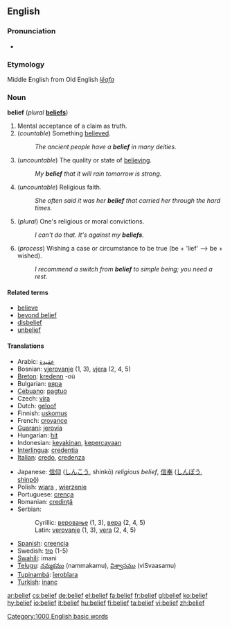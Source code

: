 ==English==

===Pronunciation===
{{IPA|bɪˈliːf}}
*{{audio|en-us-belief.ogg|Audio (US)}}
===Etymology===
Middle English from Old English ''[[lēafa]]''
===Noun===
'''belief'''  (''plural'' '''[[beliefs]]''')
# Mental acceptance of a claim as truth.
# (''countable'') Something [[believe]]d.
#: ''The ancient people have a '''belief''' in many deities.''
# (''uncountable'') The quality or state of [[believe|believing]].
#: ''My '''belief''' that it will rain tomorrow is strong.''
# (''uncountable'') Religious faith.
#: ''She often said it was her '''belief''' that carried her through the hard times.''
# (''plural'') One's religious or moral convictions.
#: ''I can't do that.  It's against my '''beliefs'''.''
# (''process'') Wishing a case or circumstance to be true (be + 'lief' --> be + wished).
#: ''I recommend a switch from '''belief''' to simple being; you need a rest.''

====Related terms====
*[[believe]]
*[[beyond belief]]
*[[disbelief]]
*[[unbelief]]

====Translations====
{{top}}
*Arabic: [[عقيدة]]
*Bosnian: [[vjerovanje]] {{n}} (1, 3), [[vjera]] {{f}} (2, 4, 5)
*[[Breton]]: [[kredenn]] {{f}} -où
*Bulgarian: [[вяра]] {{f}}
*[[Cebuano]]: [[pagtuo]]
*Czech: [[víra]] {{f}}
*Dutch: [[geloof]] {{n}}
*Finnish: [[uskomus]]
*French: [[croyance]] {{f}}
*[[Guaraní]]: [[jerovia]]
*Hungarian: [[hit]]
*Indonesian: [[yakin|keyakinan]], [[percaya|kepercayaan]]
*[[Interlingua]]: [[credentia]]
*[[Italian]]: [[credo]], [[credenza]]
{{mid}}
*Japanese: [[信仰]] ([[しんこう]], shinkō) ''religious belief'', [[信奉]] ([[しんぽう]], [[shinpō]])
*Polish: [[wiara]] {{f}}, [[wierzenie]] {{n}}
*Portuguese: [[crença]] {{f}}
*Romanian: [[credinţă]] {{f}}
*Serbian:
*:Cyrillic: [[веровање]] {{n}} (1, 3), [[вера]] {{f}} (2, 4, 5)
*:Latin: [[verovanje]] {{n}} (1, 3), [[vera]] {{f}} (2, 4, 5)
*[[Spanish]]: [[:es:Creencia|creencia]]
*Swedish: [[tro]] {{c}} (1-5)
*[[Swahili]]: imani
*[[Telugu]]: [[నమ్మకము]] (nammakamu), [[విశ్వాసము]] (viSvaasamu)
*[[Tupinambá]]: [[îerobîara]]
*[[Turkish]]: [[inanç]]
{{bottom}}

[[Category:1000 English basic words]]

[[ar:belief]]
[[cs:belief]]
[[de:belief]]
[[el:belief]]
[[fa:belief]]
[[fr:belief]]
[[gl:belief]]
[[ko:belief]]
[[hy:belief]]
[[io:belief]]
[[it:belief]]
[[hu:belief]]
[[fi:belief]]
[[ta:belief]]
[[vi:belief]]
[[zh:belief]]